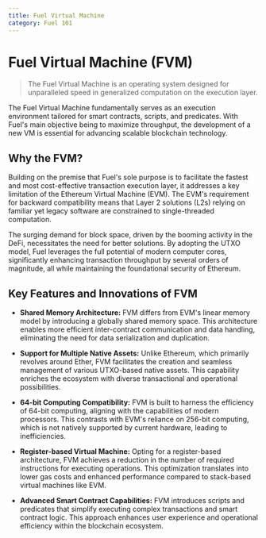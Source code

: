 ```yaml
---
title: Fuel Virtual Machine
category: Fuel 101
---
```


# Fuel Virtual Machine (FVM)

> The Fuel Virtual Machine is an operating system designed for unparalleled speed in generalized computation on the execution layer.

The Fuel Virtual Machine fundamentally serves as an execution environment tailored for smart contracts, scripts, and predicates. With Fuel's main objective being to maximize throughput, the development of a new VM is essential for advancing scalable blockchain technology.

## Why the FVM?

Building on the premise that Fuel's sole purpose is to facilitate the fastest and most cost-effective transaction execution layer, it addresses a key limitation of the Ethereum Virtual Machine (EVM). The EVM's requirement for backward compatibility means that Layer 2 solutions (L2s) relying on familiar yet legacy software are constrained to single-threaded computation.

The surging demand for block space, driven by the booming activity in the DeFi, necessitates the need for better solutions. By adopting the UTXO model, Fuel leverages the full potential of modern computer cores, significantly enhancing transaction throughput by several orders of magnitude, all while maintaining the foundational security of Ethereum.

## Key Features and Innovations of FVM

- **Shared Memory Architecture:** FVM differs from EVM's linear memory model by introducing a globally shared memory space. This architecture enables more efficient inter-contract communication and data handling, eliminating the need for data serialization and duplication.

- **Support for Multiple Native Assets:** Unlike Ethereum, which primarily revolves around Ether, FVM facilitates the creation and seamless management of various UTXO-based native assets. This capability enriches the ecosystem with diverse transactional and operational possibilities.

- **64-bit Computing Compatibility:** FVM is built to harness the efficiency of 64-bit computing, aligning with the capabilities of modern processors. This contrasts with EVM's reliance on 256-bit computing, which is not natively supported by current hardware, leading to inefficiencies.

- **Register-based Virtual Machine:** Opting for a register-based architecture, FVM achieves a reduction in the number of required instructions for executing operations. This optimization translates into lower gas costs and enhanced performance compared to stack-based virtual machines like EVM.

- **Advanced Smart Contract Capabilities:** FVM introduces scripts and predicates that simplify executing complex transactions and smart contract logic. This approach enhances user experience and operational efficiency within the blockchain ecosystem.
